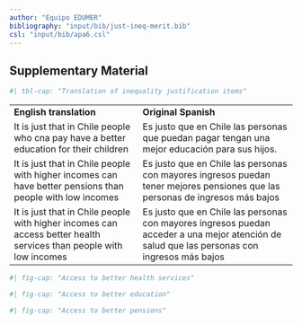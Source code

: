 ```yaml
---
author: "Equipo EDUMER"
bibliography: "input/bib/just-ineq-merit.bib"
csl: "input/bib/apa6.csl"
---
```


## Supplementary Material {#appendix}

```r
#| tbl-cap: "Translation of inequality justification items"
```

|                                                                                                                    |                                                                                                                                              |
|---------------------------------|---------------------------------------|
| **English translation**                                                                                            | **Original Spanish**                                                                                                                         |
| It is just that in Chile people who cna pay have a better education for their children                             | Es justo que en Chile las personas que puedan pagar tengan una mejor educación para sus hijos.                                               |
| It is just that in Chile people with higher incomes can have better pensions than people with low incomes          | Es justo que en Chile las personas con mayores ingresos puedan tener mejores pensiones que las personas de ingresos más bajos                |
| It is just that in Chile people with higher incomes can access better health services than people with low incomes | Es justo que en Chile las personas con mayores ingresos puedan acceder a una mejor atención de salud que las personas con ingresos más bajos |

```r
#| fig-cap: "Access to better health services"
```

```r
#| fig-cap: "Access to better education"
```

```r
#| fig-cap: "Access to better pensions"
```
